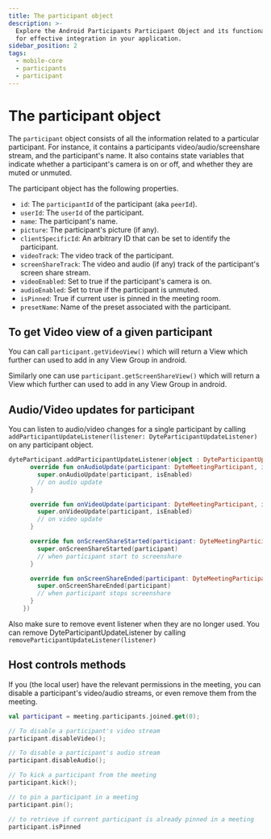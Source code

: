 ```yaml
---
title: The participant object
description: >-
  Explore the Android Participants Participant Object and its functionalities
  for effective integration in your application.
sidebar_position: 2
tags:
  - mobile-core
  - participants
  - participant
---
```


# The participant object

The `participant` object consists of all the information related to a particular
participant. For instance, it contains a participants video/audio/screenshare
stream, and the participant's name. It also contains state variables that
indicate whether a participant's camera is on or off, and whether they are muted
or unmuted.

The participant object has the following properties.

- `id`: The `participantId` of the participant (aka `peerId`).
- `userId`: The `userId` of the participant.
- `name`: The participant's name.
- `picture`: The participant's picture (if any).
- `clientSpecificId`: An arbitrary ID that can be set to identify the
  participant.
- `videoTrack`: The video track of the participant.
- `screenShareTrack`: The video and audio (if any) track of the participant's
  screen share stream.
- `videoEnabled`: Set to true if the participant's camera is on.
- `audioEnabled`: Set to true if the participant is unmuted.
- `isPinned`: True if current user is pinned in the meeting room.
- `presetName`: Name of the preset associated with the participant.

## To get Video view of a given participant

You can call `participant.getVideoView()` which will return a View which further
can used to add in any View Group in android.

Similarly one can use `participant.getScreenShareView()` which will return a
View which further can used to add in any View Group in android.

## Audio/Video updates for participant

You can listen to audio/video changes for a single participant by calling
`addParticipantUpdateListener(listener: DyteParticipantUpdateListener)` on any
participant object.

```kotlin
dyteParticipant.addParticipantUpdateListener(object : DyteParticipantUpdateListener {
      override fun onAudioUpdate(participant: DyteMeetingParticipant, isEnabled: Boolean) {
        super.onAudioUpdate(participant, isEnabled)
        // on audio update
      }

      override fun onVideoUpdate(participant: DyteMeetingParticipant, isEnabled: Boolean) {
        super.onVideoUpdate(participant, isEnabled)
        // on video update
      }

      override fun onScreenShareStarted(participant: DyteMeetingParticipant) {
        super.onScreenShareStarted(participant)
        // when participant start to screenshare
      }

      override fun onScreenShareEnded(participant: DyteMeetingParticipant) {
        super.onScreenShareEnded(participant)
        // when participant stops screenshare
      }
    })
```

Also make sure to remove event listener when they are no longer used. You can
remove DyteParticipantUpdateListener by calling
`removeParticipantUpdateListener(listener)`

## Host controls methods

If you (the local user) have the relevant permissions in the meeting, you can
disable a participant's video/audio streams, or even remove them from the
meeting.

```kotlin
val participant = meeting.participants.joined.get(0);

// To disable a participant's video stream
participant.disableVideo();

// To disable a participant's audio stream
participant.disableAudio();

// To kick a participant from the meeting
participant.kick();

// to pin a participant in a meeting
participant.pin();

// to retrieve if current participant is already pinned in a meeting
participant.isPinned
```

<head>
  <title>Android Core The participant object</title>
</head>
